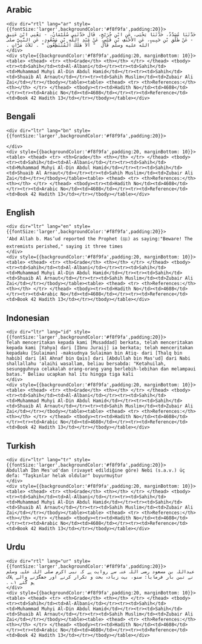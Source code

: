 ## Arabic


    <div dir="rtl" lang="ar" style={{fontSize:'larger',backgroundColor:'#f8f9fa',padding:20}}>
    حَدَّثَنَا مُسَدَّدٌ، حَدَّثَنَا يَحْيَى، عَنِ ابْنِ جُرَيْجٍ، قَالَ حَدَّثَنِي سُلَيْمَانُ، - يَعْنِي ابْنَ عَتِيقٍ - عَنْ طَلْقِ بْنِ حَبِيبٍ، عَنِ الأَحْنَفِ بْنِ قَيْسٍ، عَنْ عَبْدِ اللَّهِ بْنِ مَسْعُودٍ، عَنِ النَّبِيِّ صلى الله عليه وسلم قَالَ ‏ "‏ أَلاَ هَلَكَ الْمُتَنَطِّعُونَ ‏"‏ ‏.‏ ثَلاَثَ مَرَّاتٍ ‏.‏
    </div>
    <div style={{backgroundColor:'#f8f9fa',padding:20, marginBottom: 10}}><table> <thead> <tr> <th>Grade</th> <th></th> </tr> </thead> <tbody> <tr><td>Sahih</td><td>Al-Albani</td></tr><tr><td>Sahih</td><td>Muhammad Muhyi Al-Din Abdul Hamid</td></tr><tr><td>Sahih</td><td>Shuaib Al Arnaut</td></tr><tr><td>Sahih Muslim</td><td>Zubair Ali Zai</td></tr></tbody></table><table> <thead> <tr> <th>References:</th> <th></th> </tr> </thead> <tbody><tr><td>Hadith No</td><td>4608</td></tr><tr><td>Arabic No</td><td>4608</td></tr><tr><td>Reference</td><td>Book 42 Hadith 13</td></tr></tbody></table></div>

## Bengali


    <div dir="ltr" lang="bn" style={{fontSize:'larger',backgroundColor:'#f8f9fa',padding:20}}>
    
    </div>
    <div style={{backgroundColor:'#f8f9fa',padding:20, marginBottom: 10}}><table> <thead> <tr> <th>Grade</th> <th></th> </tr> </thead> <tbody> <tr><td>Sahih</td><td>Al-Albani</td></tr><tr><td>Sahih</td><td>Muhammad Muhyi Al-Din Abdul Hamid</td></tr><tr><td>Sahih</td><td>Shuaib Al Arnaut</td></tr><tr><td>Sahih Muslim</td><td>Zubair Ali Zai</td></tr></tbody></table><table> <thead> <tr> <th>References:</th> <th></th> </tr> </thead> <tbody><tr><td>Hadith No</td><td>4608</td></tr><tr><td>Arabic No</td><td>4608</td></tr><tr><td>Reference</td><td>Book 42 Hadith 13</td></tr></tbody></table></div>

## English


    <div dir="ltr" lang="en" style={{fontSize:'larger',backgroundColor:'#f8f9fa',padding:20}}>
    ‘Abd Allah b. Mas’ud reported the Prophet (ﷺ) as saying:"Beware! The extremists perished," saying it three times
    </div>
    <div style={{backgroundColor:'#f8f9fa',padding:20, marginBottom: 10}}><table> <thead> <tr> <th>Grade</th> <th></th> </tr> </thead> <tbody> <tr><td>Sahih</td><td>Al-Albani</td></tr><tr><td>Sahih</td><td>Muhammad Muhyi Al-Din Abdul Hamid</td></tr><tr><td>Sahih</td><td>Shuaib Al Arnaut</td></tr><tr><td>Sahih Muslim</td><td>Zubair Ali Zai</td></tr></tbody></table><table> <thead> <tr> <th>References:</th> <th></th> </tr> </thead> <tbody><tr><td>Hadith No</td><td>4608</td></tr><tr><td>Arabic No</td><td>4608</td></tr><tr><td>Reference</td><td>Book 42 Hadith 13</td></tr></tbody></table></div>

## Indonesian


    <div dir="ltr" lang="id" style={{fontSize:'larger',backgroundColor:'#f8f9fa',padding:20}}>
    Telah menceritakan kepada kami [Musaddad] berkata, telah menceritakan kepada kami [Yahya] dari [Ibnu Juraij] ia berkata; telah menceritakan kepadaku [Sulaiman] -maksudnya Sulaiman bin Atiq- dari [Thalq bin habib] dari [Al Ahnaf bin Qais] dari [Abdullah bin Mas'ud] dari Nabi shallallahu 'alaihi wasallam, beliau bersabda: "Ketahuilah, sesungguhnya celakalah orang-orang yang berlebih-lebihan dan melampaui batas." Beliau ucapkan hal itu hingga tiga kali
    </div>
    <div style={{backgroundColor:'#f8f9fa',padding:20, marginBottom: 10}}><table> <thead> <tr> <th>Grade</th> <th></th> </tr> </thead> <tbody> <tr><td>Sahih</td><td>Al-Albani</td></tr><tr><td>Sahih</td><td>Muhammad Muhyi Al-Din Abdul Hamid</td></tr><tr><td>Sahih</td><td>Shuaib Al Arnaut</td></tr><tr><td>Sahih Muslim</td><td>Zubair Ali Zai</td></tr></tbody></table><table> <thead> <tr> <th>References:</th> <th></th> </tr> </thead> <tbody><tr><td>Hadith No</td><td>4608</td></tr><tr><td>Arabic No</td><td>4608</td></tr><tr><td>Reference</td><td>Book 42 Hadith 13</td></tr></tbody></table></div>

## Turkish


    <div dir="ltr" lang="tr" style={{fontSize:'larger',backgroundColor:'#f8f9fa',padding:20}}>
    Abdullah İbn Mes'ud'dan (rivayet edildiğine göre) Nebi (s.a.v.) üç defa: "Taşkınlar helak oldular" buyurmuştur
    </div>
    <div style={{backgroundColor:'#f8f9fa',padding:20, marginBottom: 10}}><table> <thead> <tr> <th>Grade</th> <th></th> </tr> </thead> <tbody> <tr><td>Sahih</td><td>Al-Albani</td></tr><tr><td>Sahih</td><td>Muhammad Muhyi Al-Din Abdul Hamid</td></tr><tr><td>Sahih</td><td>Shuaib Al Arnaut</td></tr><tr><td>Sahih Muslim</td><td>Zubair Ali Zai</td></tr></tbody></table><table> <thead> <tr> <th>References:</th> <th></th> </tr> </thead> <tbody><tr><td>Hadith No</td><td>4608</td></tr><tr><td>Arabic No</td><td>4608</td></tr><tr><td>Reference</td><td>Book 42 Hadith 13</td></tr></tbody></table></div>

## Urdu


    <div dir="rtl" lang="ur" style={{fontSize:'larger',backgroundColor:'#f8f9fa',padding:20}}>
    عبداللہ بن مسعود رضی اللہ عنہ سے روایت ہے کہ نبی اکرم صلی اللہ علیہ وسلم نے تین بار فرمایا: سنو، بہت زیادہ بحث و تکرار کرنے اور جھگڑنے والے ہلاک ہو گئے ۱؎ ۔
    </div>
    <div style={{backgroundColor:'#f8f9fa',padding:20, marginBottom: 10}}><table> <thead> <tr> <th>Grade</th> <th></th> </tr> </thead> <tbody> <tr><td>Sahih</td><td>Al-Albani</td></tr><tr><td>Sahih</td><td>Muhammad Muhyi Al-Din Abdul Hamid</td></tr><tr><td>Sahih</td><td>Shuaib Al Arnaut</td></tr><tr><td>Sahih Muslim</td><td>Zubair Ali Zai</td></tr></tbody></table><table> <thead> <tr> <th>References:</th> <th></th> </tr> </thead> <tbody><tr><td>Hadith No</td><td>4608</td></tr><tr><td>Arabic No</td><td>4608</td></tr><tr><td>Reference</td><td>Book 42 Hadith 13</td></tr></tbody></table></div>